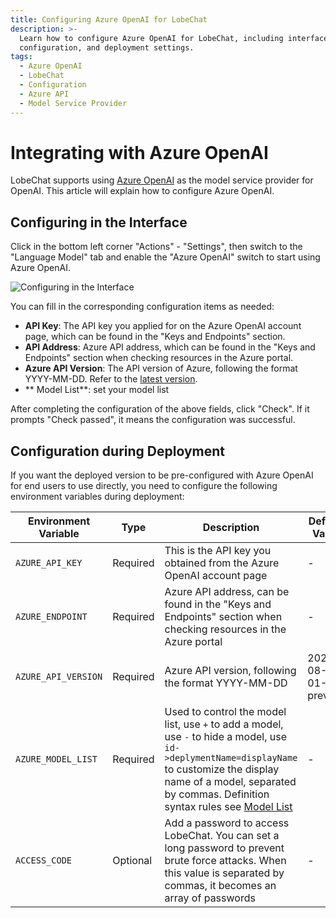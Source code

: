 ```yaml
---
title: Configuring Azure OpenAI for LobeChat
description: >-
  Learn how to configure Azure OpenAI for LobeChat, including interface
  configuration, and deployment settings.
tags:
  - Azure OpenAI
  - LobeChat
  - Configuration
  - Azure API
  - Model Service Provider
---
```


# Integrating with Azure OpenAI

LobeChat supports using [Azure OpenAI](https://learn.microsoft.com/zh-cn/azure/ai-services/openai/concepts/models) as the model service provider for OpenAI. This article will explain how to configure Azure OpenAI.

## Configuring in the Interface

Click in the bottom left corner "Actions" - "Settings", then switch to the "Language Model" tab and enable the "Azure OpenAI" switch to start using Azure OpenAI.

<Image
  alt="Configuring in the Interface"
  src="https://github-production-user-asset-6210df.s3.amazonaws.com/28616219/267083420-422a3714-627e-4bef-9fbc-141a2a8ca916.png"
/>

You can fill in the corresponding configuration items as needed:

- **API Key**: The API key you applied for on the Azure OpenAI account page, which can be found in the "Keys and Endpoints" section.
- **API Address**: Azure API address, which can be found in the "Keys and Endpoints" section when checking resources in the Azure portal.
- **Azure API Version**: The API version of Azure, following the format YYYY-MM-DD. Refer to the [latest version](https://learn.microsoft.com/zh-cn/azure/ai-services/openai/reference#chat-completions).
- ** Model List**: set your model list

After completing the configuration of the above fields, click "Check". If it prompts "Check passed", it means the configuration was successful.

## Configuration during Deployment

If you want the deployed version to be pre-configured with Azure OpenAI for end users to use directly, you need to configure the following environment variables during deployment:

| Environment Variable | Type | Description | Default Value | Example |
| --- | --- | --- | --- | --- |
| `AZURE_API_KEY` | Required | This is the API key you obtained from the Azure OpenAI account page | - | `c55168be3874490ef0565d9779ecd5a6` |
| `AZURE_ENDPOINT` | Required | Azure API address, can be found in the "Keys and Endpoints" section when checking resources in the Azure portal | - | `https://docs-test-001.openai.azure.com` |
| `AZURE_API_VERSION` | Required | Azure API version, following the format YYYY-MM-DD | 2023-08-01-preview | `-`, see [latest version](https://learn.microsoft.com/zh-cn/azure/ai-services/openai/reference#chat-completions) |
| `AZURE_MODEL_LIST` | Required | Used to control the model list, use `+` to add a model, use `-` to hide a model, use `id->deplymentName=displayName` to customize the display name of a model, separated by commas. Definition syntax rules see [Model List](/docs/self-hosting/advanced/model-list) | - | `gpt-35-turbo->my-deploy=GPT 3.5 Turbo` or `gpt-4-turbo->my-gpt4=GPT 4 Turbo<128000:vision:fc>` |
| `ACCESS_CODE` | Optional | Add a password to access LobeChat. You can set a long password to prevent brute force attacks. When this value is separated by commas, it becomes an array of passwords | - | `awCT74` or `e3@09!` or `code1,code2,code3` |
